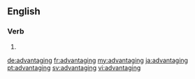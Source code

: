 ==English==

===Verb===
{{head|en}}

# {{present participle of|advantage|lang=en}}

[[de:advantaging]]
[[fr:advantaging]]
[[my:advantaging]]
[[ja:advantaging]]
[[pt:advantaging]]
[[sv:advantaging]]
[[vi:advantaging]]